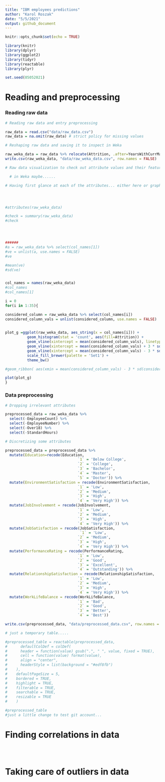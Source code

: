 ```yaml
---
title: "IBM employees predictions"
author: "Karol Roszak"
date: "5/5/2021"
output: github_document
---
```


```r
knitr::opts_chunk$set(echo = TRUE)
```

```r
library(knitr)
library(dplyr)
library(ggplot2)
library(tidyr)
library(reactable)
library(plyr)

set.seed(05052021)
```


# Reading and preprocessing 

### Reading raw data

```r
# Reading raw data and entry preprocessing

raw_data = read.csv("data/raw_data.csv")
raw_data = na.omit(raw_data) # strict policy for missing values

# Reshaping raw data and saving it to inspect in Weka

raw_weka_data = raw_data %>% relocate(Attrition, .after=YearsWithCurrManager)
write.csv(raw_weka_data, "data/raw_weka_data.csv", row.names = FALSE)

# Raw data visualization to check out attribute values and their features

  # in Weka maybe......
```

```r

# Having first glance at each of the attributes... either here or graphics from Weka.........




#attributes(raw_weka_data)

#check = summary(raw_weka_data)
#check




######
#a = raw_weka_data %>% select(col_names[1])
#ve = unlist(a, use.names = FALSE)
#ve

#mean(ve)
#sd(ve)


col_names = names(raw_weka_data)
#col_names
#col_names[1]

i = 0
for(i in 1:35){

considered_column = raw_weka_data %>% select(col_names[i])
considered_column_vals = unlist(considered_column, use.names = FALSE)

  
plot_g =ggplot(raw_weka_data, aes_string(x = col_names[i])) +
          geom_histogram(stat = 'count', aes(fill=Attrition)) +
          geom_vline(xintercept = mean(considered_column_vals), linetype="dotted", size = 1, color = 'black') +
          geom_vline(xintercept = mean(considered_column_vals) + 3 * sd(considered_column_vals), linetype="dotted",  size = 1, color = 'green') +
          geom_vline(xintercept = mean(considered_column_vals) - 3 * sd(considered_column_vals), linetype="dotted",  size = 1, color = 'green') +
          scale_fill_brewer(palette = 'Set1') +
          theme_bw()

#geom_ribbon( aes(xmin = mean(considered_column_vals) - 3 * sd(considered_column_vals), xmax= mean(considered_column_vals) + 3 * sd(considered_column_vals), ymin = 0, ymax = 20, fill = Attrition), alpha=0.03) +

plot(plot_g)
}

```
### Data preprocessing

```r
# Dropping irrelevant attributes

preprocessed_data = raw_weka_data %>%
  select(-EmployeeCount) %>%
  select(-EmployeeNumber) %>%
  select(-Over18) %>%
  select(-StandardHours)

# Discretizing some attributes

preprocessed_data = preprocessed_data %>% 
  mutate(Education=recode(Education,
                                 `1` = 'Below College',
                                 `2` = 'College',
                                 `3` = 'Bachelor',
                                 `4` = 'Master',
                                 `5` = 'Doctor')) %>%
  mutate(EnvironmentSatisfaction = recode(EnvironmentSatisfaction,
                                 `1` = 'Low',
                                 `2` = 'Medium',
                                 `3` = 'High',
                                 `4` = 'Very High')) %>%
  mutate(JobInvolvement = recode(JobInvolvement,
                                 `1` = 'Low',
                                 `2` = 'Medium',
                                 `3` = 'High',
                                 `4` = 'Very High')) %>%
  mutate(JobSatisfaction = recode(JobSatisfaction,
                                  `1` = 'Low',
                                 `2` = 'Medium',
                                 `3` = 'High',
                                 `4` = 'Very High')) %>%
  mutate(PerformanceRating = recode(PerformanceRating,
                                 `1` = 'Low',
                                 `2` = 'Good',
                                 `3` = 'Excellent',
                                 `4` = 'Outstanding')) %>%
  mutate(RelationshipSatisfaction = recode(RelationshipSatisfaction,
                                 `1` = 'Low',
                                 `2` = 'Medium',
                                 `3` = 'High',
                                 `4` = 'Very High')) %>%
  mutate(WorkLifeBalance = recode(WorkLifeBalance,
                                 `1` = 'Bad',
                                 `2` = 'Good',
                                 `3` = 'Better',
                                 `4` = 'Best'))

write.csv(preprocessed_data, "data/preprocessed_data.csv", row.names = FALSE)
```


```r

# just a temporary table.....

#preprocessed_table = reactable(preprocessed_data, 
#      defaultColDef = colDef(
#      header = function(value) gsub(".", " ", value, fixed = TRUE),
#      cell = function(value) format(value),
#      align = "center",
#      headerStyle = list(background = "#edf8fb")
#    ),
#    defaultPageSize = 5,
#    bordered = TRUE,
#    highlight = TRUE,
#    filterable = TRUE,
#    searchable = TRUE,
#    resizable = TRUE
#    )

#preprocessed_table
#just a little change to test git account...

```

# Finding correlations in data

```r

```


```r

```


```r

```

# Taking care of outliers in data

```r

```


```r

```

```r

```

























